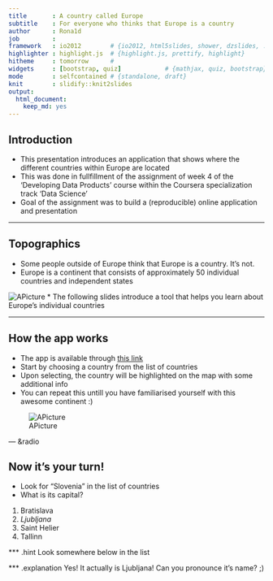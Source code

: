```yaml
---
title       : A country called Europe
subtitle    : For everyone who thinks that Europe is a country
author      : Rona1d
job         : 
framework   : io2012        # {io2012, html5slides, shower, dzslides, ...}
highlighter : highlight.js  # {highlight.js, prettify, highlight}
hitheme     : tomorrow      # 
widgets     : [bootstrap, quiz]            # {mathjax, quiz, bootstrap}
mode        : selfcontained # {standalone, draft}
knit        : slidify::knit2slides
output: 
  html_document: 
    keep_md: yes
---
```


## Introduction

* This presentation introduces an application that shows where the different countries within Europe are located
* This was done in fullfillment of the assignment of week 4 of the 'Developing Data Products' course within the Coursera specialization track 'Data Science'
* Goal of the assignment was to build a (reproducible) online application and presentation


---

## Topographics

* Some people outside of Europe think that Europe is a country. It's not.
* Europe is a continent that consists of approximately 50 individual countries and independent states


 ![APicture](./assets/img/UM.png) 
* The following slides introduce a tool that helps you learn about Europe's individual countries



---

## How the app works

* The app is available through [this link](https://rona1d.shinyapps.io/Assignment9-4/)
* Start by choosing a country from the list of countries
* Upon selecting, the country will be highlighted on the map with some additional info
* You can repeat this untill you have familiarised yourself with this awesome continent :)

 ![APicture](./assets/img/UM2.png) 
 

--- &radio

## Now it's your turn!

* Look for "Slovenia" in the list of countries
* What is its capital?

1. Bratislava
2. _Ljubljana_
3. Saint Helier
4. Tallinn

*** .hint
Look somewhere below in the list

*** .explanation
Yes! It actually is Ljubljana! Can you pronounce it's name? ;)








